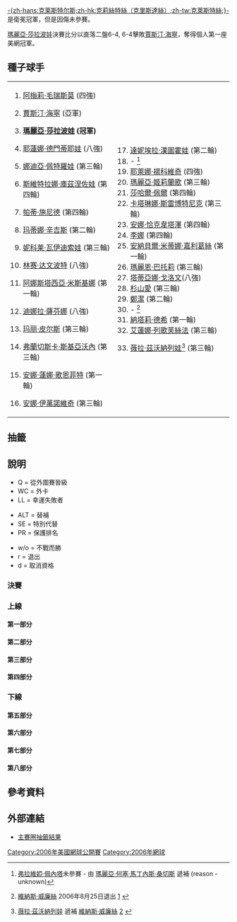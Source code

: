 {{noteTA|G1=tennis}}

{{main|2006年美國網球公開賽}}

[[金·克莱斯特尔斯|-{zh-hans:克莱斯特尔斯;zh-hk:克莉絲特絲（克里斯達絲）;zh-tw:克萊斯特絲;}-]]是衛冕冠軍，但是因傷未參賽。

[[瑪麗亞·莎拉波娃|瑪麗亞·莎拉波娃]]決賽比分以直落二盤6-4, 6-4擊敗[[賈斯汀·海寧|賈斯汀·海寧]]，奪得個人第一座美網冠軍。

==種子球手==
{|
|
#{{flagicon|FRA}} [[阿梅莉·毛瑞斯莫|阿梅莉·毛瑞斯莫]] (四強)
#{{flagicon|BEL}} [[賈斯汀·海寧|賈斯汀·海寧]] (亞軍)
#{{flagicon|RUS}} '''[[瑪麗亞·莎拉波娃|瑪麗亞·莎拉波娃]] (冠軍)'''
#{{flagicon|RUS}} [[耶蓮娜·德門蒂耶娃|耶蓮娜·德門蒂耶娃]] (八強)
#{{flagicon|RUS}} [[娜迪亞·佩特羅娃|娜迪亞·佩特羅娃]] (第三輪)
#{{flagicon|RUS}} [[斯維特拉娜·庫茲涅佐娃|斯維特拉娜·庫茲涅佐娃]] (第四輪)
#{{flagicon|SUI}} [[帕蒂·施尼德|帕蒂·施尼德]] (第四輪)
#{{flagicon|SUI}} [[玛蒂娜·辛吉斯|玛蒂娜·辛吉斯]] (第二輪)
#{{flagicon|CZE}} [[妮科莱·瓦伊迪索娃|妮科莱·瓦伊迪索娃]] (第三輪)
#{{flagicon|USA}} [[林赛·达文波特|林赛·达文波特]] (八強)
#{{flagicon|RUS}} [[阿娜斯塔西亞·米斯基娜|阿娜斯塔西亞·米斯基娜]] (第一輪)
#{{flagicon|RUS}} [[迪娜拉·薩芬娜|迪娜拉·薩芬娜]] (八強)
#{{flagicon|FRA}} [[玛丽·皮尔斯|玛丽·皮尔斯]] (第三輪)
#{{flagicon|ITA}} [[弗蘭切斯卡·斯基亞沃內|弗蘭切斯卡·斯基亞沃內]] (第三輪)
#{{flagicon|GER}} [[安娜·蓮娜·歌恩菲特|安娜·蓮娜·歌恩菲特]] (第一輪)
#{{flagicon|SER}} [[安娜·伊萬諾維奇|安娜·伊萬諾維奇]] (第三輪)
|
<ol start=17>
  <li> {{flagicon|SVK}} [[達妮埃拉·漢圖霍娃|達妮埃拉·漢圖霍娃]] (第二輪)
  <li>- <ref>{{flagicon|ITA}} [[弗拉維婭·佩內塔|弗拉維婭·佩內塔]]未參賽 - 由 {{flagicon|ESP}} [[瑪麗亞·何塞·馬丁內斯·桑切斯|瑪麗亞·何塞·馬丁內斯·桑切斯]] 遞補 (reason - unknown)</ref>
  <li> {{flagicon|SER}} [[耶萊娜·揚科維奇|耶萊娜·揚科維奇]] (四強)
  <li> {{flagicon|RUS}} [[瑪麗亞·基里連科|瑪麗亞·姬莉蘭歌]] (第三輪)
  <li> {{flagicon|ISR}} [[莎哈爾·佩爾|莎哈爾·佩爾]] (第四輪)
  <li> {{flagicon|SVN}} [[卡塔琳娜·斯雷博特尼克|卡塔琳娜·斯雷博特尼克]] (第三輪)
  <li> {{flagicon|RUS}} [[安娜·恰克韋塔澤|安娜·恰克韋塔澤]] (第四輪)
  <li> {{flagicon|CHN}} [[李娜_(網球運動員)|李娜]] (第四輪)
  <li> {{flagicon|ESP}} [[安納貝爾·米蒂娜·嘉利葛絲|安納貝爾·米蒂娜·嘉利葛絲]] (第一輪)
  <li> {{flagicon|FRA}} [[瑪麗恩·巴托莉|瑪麗恩·巴托莉]] (第三輪)
  <li> {{flagicon|FRA}} [[塔蒂亞娜·戈洛文|塔蒂亞娜·戈洛文]](八強)
  <li> {{flagicon|JPN}} [[杉山愛|杉山愛]] (第三輪)
  <li> {{flagicon|CHN}} [[鄭潔|鄭潔]] (第二輪)
  <li> - <ref>{{flagicon|USA}} [[維納斯·威廉絲|維納斯·威廉絲]] 2006年8月25日退出 [http://www.usopen.org/en_US/news/articles/2006-08-25/200608251156542595234.html] {{Wayback|url=http://www.usopen.org/en_US/news/articles/2006-08-25/200608251156542595234.html |date=20191216212037 }}</ref>
  <li> {{flagicon|FRA}} [[納塔莉·德希|納塔莉·德希]] (第一輪)
  <li> {{flagicon|RUS}} [[艾蓮娜·列歌芙絲法|艾蓮娜·列歌芙絲法]] (第三輪)
  <li>{{flagicon|RUS}} [[薇拉·茲沃納列娃|薇拉·茲沃納列娃]]<ref>{{flagicon|RUS}} [[薇拉·茲沃納列娃|薇拉·茲沃納列娃]] 遞補 {{flagicon|USA}} [[維納斯·威廉絲|維納斯·威廉絲]] [http://www.usopen.org/en_US/news/articles/2006-08-25/200608251156542595234.html] {{Wayback|url=http://www.usopen.org/en_US/news/articles/2006-08-25/200608251156542595234.html |date=20191216212037 }}</ref> (第三輪)
</ol>
|}

== 抽籤 ==

== 說明 ==
{{col-begin}}
{{col-3}}
* Q = 從外圍賽晉級
* WC = 外卡
* LL = 幸運失敗者
{{col-3}}
* ALT = 替補
* SE = 特別代替
* PR = 保護排名
{{col-3}}
* w/o = 不戰而勝
* r = 退出
* d = 取消資格
{{col-end}}
===決賽===
{{8TeamBracket-Tennis3
| RD1=八強
| RD2=四強
| RD3=決賽
| team-width=170
| RD1-seed1=1
| RD1-team1='''{{flagicon|FRA}} [[阿梅莉·毛瑞斯莫|毛瑞斯莫]]'''
| RD1-score1-1='''6'''
| RD1-score1-2='''6'''
| RD1-score1-3=
| RD1-score1-4=
| RD1-score1-5=
| RD1-seed2=12
| RD1-team2={{flagicon|RUS}} [[迪娜拉·薩芬娜|薩芬娜]]
| RD1-score2-1=2
| RD1-score2-2=3
| RD1-score2-3=
| RD1-score2-4=
| RD1-score2-5=
| RD1-seed3=3
| RD1-team3={{flagicon|RUS}} '''[[瑪麗亞·莎拉波娃|莎拉波娃]]'''
| RD1-score3-1='''7<sup>7</sup>'''
| RD1-score3-2='''7<sup>7</sup>'''
| RD1-score3-3=
| RD1-score3-4=
| RD1-score3-5=
| RD1-seed4=27
| RD1-team4={{flagicon|FRA}} [[塔蒂亞娜·戈洛文|戈洛文]]
| RD1-score4-1=6<sup>4</sup>
| RD1-score4-2=6<sup>0</sup>
| RD1-score4-3=
| RD1-score4-4=
| RD1-score4-5=
| RD1-seed5=19
| RD1-team5={{flagicon|SER}} '''[[耶萊娜·揚科維奇|揚科維奇]]'''
| RD1-score5-1='''6'''
| RD1-score5-2='''6'''
| RD1-score5-3=
| RD1-score5-4=
| RD1-score5-5=
| RD1-seed6=4
| RD1-team6={{flagicon|RUS}} [[耶蓮娜·德門蒂耶娃|德門蒂耶娃]]
| RD1-score6-1=2
| RD1-score6-2=1
| RD1-score6-3=
| RD1-score6-4=
| RD1-score6-5=
| RD1-seed7=10
| RD1-team7={{flagicon|USA}} [[林赛·达文波特|-{zh-hans:达文波特;zh-hk:戴雲寶;zh-tw:黛文波特;}-]]
| RD1-score7-1=4
| RD1-score7-2=4
| RD1-score7-3=
| RD1-score7-4=
| RD1-score7-5=
| RD1-team8={{flagicon|BEL}} '''[[賈斯汀·海寧|海寧]]'''
| RD1-seed8=2
| RD1-score8-1='''6'''
| RD1-score8-2='''6'''
| RD1-score8-3=
| RD1-score8-4=
| RD1-score8-5=
| RD2-seed1=1
| RD2-team1={{flagicon|FRA}} [[阿梅莉·毛瑞斯莫|毛瑞斯莫]]
| RD2-score1-1=0
| RD2-score1-2='''6'''
| RD2-score1-3=0
| RD2-score1-4=
| RD2-score1-5=
| RD2-seed2=3
| RD2-team2='''{{flagicon|RUS}} [[瑪麗亞·莎拉波娃|莎拉波娃]]'''
| RD2-score2-1='''6'''
| RD2-score2-2=4
| RD2-score2-3='''6'''
| RD2-score2-4='''6'''
| RD2-score2-5=
| RD2-seed3=19
| RD2-team3={{flagicon|SER}} [[耶萊娜·揚科維奇|揚科維奇]]
| RD2-score3-1='''6'''
| RD2-score3-2=4
| RD2-score3-3=0
| RD2-score3-4=
| RD2-score3-5=
| RD2-seed4=2
| RD2-team4='''{{flagicon|BEL}} [[賈斯汀·海寧|海寧]]'''
| RD2-score4-1=4
| RD2-score4-2='''6'''
| RD2-score4-3='''6'''
| RD2-score4-4=
| RD2-score4-5=
| RD3-seed1=3
| RD3-team1={{flagicon|RUS}} '''[[瑪麗亞·莎拉波娃|莎拉波娃]]'''
| RD3-score1-1='''6'''
| RD3-score1-2='''6'''
| RD3-score1-3=
| RD3-score1-4=
| RD3-score1-5=
| RD3-seed2=2
| RD3-team2={{flagicon|BEL}} [[賈斯汀·海寧|海寧]]
| RD3-score2-1=4
| RD3-score2-2=4
| RD3-score2-3=
| RD3-score2-4=
| RD3-score2-5=
}}

===上線===
====第一部分====
{{16TeamBracket-Compact-Tennis3
| RD1=第一輪
| RD2=第二輪
| RD3=第三輪
| RD4=第四輪
| RD1-team01={{flagicon|FRA}} '''[[阿梅莉·毛瑞斯莫|毛瑞斯莫]]'''
| RD1-seed01=1
| RD1-score01-1='''6'''
| RD1-score01-2='''7'''
| RD1-score01-3=
| RD1-score01-4=
| RD1-score01-5=
| RD1-team02={{flagicon|GER}} [[Kristina_Barrois|Barrois]]
| RD1-seed02=Q
| RD1-score02-1=1
| RD1-score02-2=5
| RD1-score02-3=
| RD1-score02-4=
| RD1-score02-5=
| RD1-team03={{flagicon|USA}} '''[[Meghann_Shaughnessy|Shaughnessy]]'''
| RD1-seed03=
| RD1-score03-1='''6'''
| RD1-score03-2='''6'''
| RD1-score03-3=
| RD1-score03-4=
| RD1-score03-5=
| RD1-team04={{flagicon|ITA}} [[Roberta_Vinci|Vinci]]
| RD1-seed04=
| RD1-score04-1=3
| RD1-score04-2=4
| RD1-score04-3=
| RD1-score04-4=
| RD1-score04-5=
| RD1-team05={{flagicon|ITA}} '''[[瑪拉·聖安傑洛|聖安傑洛]]'''
| RD1-seed05=
| RD1-score05-1='''7<sup>7</sup>'''
| RD1-score05-2='''6'''
| RD1-score05-3=
| RD1-score05-4=
| RD1-score05-5=
| RD1-team06={{flagicon|USA}} [[Lisa_Raymond|Raymond]]
| RD1-seed06=
| RD1-score06-1=6<sup>4</sup>
| RD1-score06-2=2
| RD1-score06-3=
| RD1-score06-4=
| RD1-score06-5=
| RD1-team07={{flagicon|AUT}} '''[[西比爾·巴默爾|巴默爾]]'''
| RD1-seed07=
| RD1-score07-1=5
| RD1-score07-2='''6'''
| RD1-score07-3='''6'''
| RD1-score07-4=
| RD1-score07-5=
| RD1-team08={{flagicon|FRA}} [[納塔莉·德希|德希]]
| RD1-seed08=31
| RD1-score08-1='''7'''
| RD1-score08-2=3
| RD1-score08-3=1
| RD1-score08-4=
| RD1-score08-5=
| RD1-team09='''{{flagicon|SVK}} [[達妮埃拉·漢圖霍娃|漢圖霍娃]]'''
| RD1-seed09=17
| RD1-score09-1='''7'''
| RD1-score09-2='''6'''
| RD1-score09-3=
| RD1-score09-4=
| RD1-score09-5=
| RD1-team10={{flagicon|USA}} [[比丹妮·瑪迪克|瑪迪克]]
| RD1-seed10=WC
| RD1-score10-1=5
| RD1-score10-2=3
| RD1-score10-3=
| RD1-score10-4=
| RD1-score10-5=
| RD1-team11={{flagicon|ESP}} [[Lourdes_Domínguez_Lino|Domínguez Lino]]
| RD1-seed11=
| RD1-score11-1=1
| RD1-score11-2=2
| RD1-score11-3=
| RD1-score11-4=
| RD1-score11-5=
| RD1-team12={{flagicon|USA}} '''[[莎蓮娜·威廉絲|S 威廉絲]]'''
| RD1-seed12=WC
| RD1-score12-1='''6'''
| RD1-score12-2='''6'''
| RD1-score12-3=
| RD1-score12-4=
| RD1-score12-5=
| RD1-team13={{flagicon|HUN}} [[Melinda_Czink|Czink]]
| RD1-seed13=
| RD1-score13-1=1
| RD1-score13-2=2
| RD1-score13-3=
| RD1-score13-4=
| RD1-score13-5=
| RD1-team14={{flagicon|JPN}} '''[[中村藍子|中村]]'''
| RD1-seed14=
| RD1-score14-1='''6'''
| RD1-score14-2='''6'''
| RD1-score14-3=
| RD1-score14-4=
| RD1-score14-5=
| RD1-team15={{flagicon|RUS}} [[菲娜·杜舒芬娜|杜舒芬娜]]
| RD1-seed15=
| RD1-score15-1=3
| RD1-score15-2='''7'''
| RD1-score15-3=0
| RD1-score15-4=4
| RD1-score15-5=
| RD1-team16={{flagicon|SER}} '''[[安娜·伊萬諾維奇|伊萬諾維奇]]'''
| RD1-seed16=16
| RD1-score16-1='''6'''
| RD1-score16-2=5
| RD1-score16-3='''6'''
| RD1-score16-4=
| RD1-score16-5=
| RD2-team01={{flagicon|FRA}} '''[[阿梅莉·毛瑞斯莫|毛瑞斯莫]]'''
| RD2-seed01=1
| RD2-score01-1='''6'''
| RD2-score01-2='''6'''
| RD2-score01-3=
| RD2-score01-4=
| RD2-score01-5=
| RD2-team02={{flagicon|USA}} [[Meghann_Shaughnessy|Shaughnessy]]
| RD2-seed02=
| RD2-score02-1=4
| RD2-score02-2=3
| RD2-score02-3=
| RD2-score02-4=
| RD2-score02-5=
| RD2-team03={{flagicon|ITA}} '''[[瑪拉·聖安傑洛|聖安傑洛]]'''
| RD2-seed03=
| RD2-score03-1='''6'''
| RD2-score03-2='''6'''
| RD2-score03-3=
| RD2-score03-4=
| RD2-score03-5=
| RD2-team04={{flagicon|AUT}} [[西比爾·巴默爾|巴默爾]]
| RD2-seed04=
| RD2-score04-1=3
| RD2-score04-2=1
| RD2-score04-3=
| RD2-score04-4=
| RD2-score04-5=
| RD2-team05={{flagicon|SVK}} [[達妮埃拉·漢圖霍娃|漢圖霍娃]]
| RD2-seed05=17
| RD2-score05-1=5
| RD2-score05-2=3
| RD2-score05-3=
| RD2-score05-4=
| RD2-score05-5=
| RD2-team06='''{{flagicon|USA}} [[莎蓮娜·威廉絲|S 威廉絲]]'''
| RD2-seed06=WC
| RD2-score06-1='''7'''
| RD2-score06-2='''6'''
| RD2-score06-3=
| RD2-score06-4=
| RD2-score06-5=
| RD2-team07={{flagicon|JPN}} [[中村藍子|中村]]
| RD2-seed07=
| RD2-score07-1=5
| RD2-score07-2=3
| RD2-score07-3=
| RD2-score07-4=
| RD2-score07-5=
| RD2-team08='''{{flagicon|SER}} [[安娜·伊萬諾維奇|伊萬諾維奇]]'''
| RD2-seed08=16
| RD2-score08-1='''7'''
| RD2-score08-2='''6'''
| RD2-score08-3=
| RD2-score08-4=
| RD2-score08-5=
| RD3-team01={{flagicon|FRA}} '''[[阿梅莉·毛瑞斯莫|毛瑞斯莫]]'''
| RD3-seed01=1
| RD3-score01-1='''6'''
| RD3-score01-2=3
| RD3-score01-3='''6'''
| RD3-score01-4=
| RD3-score01-5=
| RD3-team02={{flagicon|ITA}} [[瑪拉·聖安傑洛|聖安傑洛]]
| RD3-seed02=
| RD3-score02-1=3
| RD3-score02-2='''6'''
| RD3-score02-3=2
| RD3-score02-4=
| RD3-score02-5=
| RD3-team03='''{{flagicon|USA}} [[莎蓮娜·威廉絲|S 威廉絲]]'''
| RD3-seed03=WC
| RD3-score03-1='''6'''
| RD3-score03-2='''6'''
| RD3-score03-3=
| RD3-score03-4=
| RD3-score03-5=
| RD3-team04={{flagicon|SER}} [[安娜·伊萬諾維奇|伊萬諾維奇]]
| RD3-seed04=16
| RD3-score04-1=2
| RD3-score04-2=4
| RD3-score04-3=
| RD3-score04-4=
| RD3-score04-5=
| RD4-team01={{flagicon|FRA}} '''[[阿梅莉·毛瑞斯莫|毛瑞斯莫]]'''
| RD4-seed01=1
| RD4-score01-1='''6'''
| RD4-score01-2=0
| RD4-score01-3='''6'''
| RD4-score01-4=
| RD4-score01-5=
| RD4-team02={{flagicon|USA}} [[莎蓮娜·威廉絲|S 威廉絲]]
| RD4-seed02=WC
| RD4-score02-1=4
| RD4-score02-2='''6'''
| RD4-score02-3=2
| RD4-score02-4=
| RD4-score02-5=
}}

====第二部分====
{{16TeamBracket-Compact-Tennis3
| RD1=第一輪
| RD2=第二輪
| RD3=第三輪
| RD4=第四輪
| RD1-team01={{flagicon|RUS}} '''[[迪娜拉·薩芬娜|薩芬娜]]'''
| RD1-seed01=12
| RD1-score01-1='''6'''
| RD1-score01-2='''6'''
| RD1-score01-3=
| RD1-score01-4=
| RD1-score01-5=
| RD1-team02={{flagicon|UKR}} [[Yulia_Beygelzimer|Beygelzimer]]
| RD1-seed02=Q
| RD1-score02-1=1
| RD1-score02-2=3
| RD1-score02-3=
| RD1-score02-4=
| RD1-score02-5=
| RD1-team03={{flagicon|UKR}} '''[[Yuliana_Fedak|Fedak]]'''
| RD1-seed03=
| RD1-score03-1='''7'''
| RD1-score03-2='''6'''
| RD1-score03-3=
| RD1-score03-4=
| RD1-score03-5=
| RD1-team04={{flagicon|BLR}} [[Tatiana_Poutchek|Poutchek]]
| RD1-seed04=Q
| RD1-score04-1=5
| RD1-score04-2=3
| RD1-score04-3=
| RD1-score04-4=
| RD1-score04-5=
| RD1-team05={{flagicon|USA}} [[Alexa_Glatch|Glatch]]
| RD1-seed05=WC
| RD1-score05-1=2
| RD1-score05-2=1
| RD1-score05-3=
| RD1-score05-4=
| RD1-score05-5=
| RD1-team06={{flagicon|SVK}} '''[[Jarmila_Gajdosova|Gajdosova]]'''
| RD1-seed06=
| RD1-score06-1='''6'''
| RD1-score06-2='''6'''
| RD1-score06-3=
| RD1-score06-4=
| RD1-score06-5=
| RD1-team07={{flagicon|UKR}} '''[[Viktoriya_Kutuzova|Kutuzova]]'''
| RD1-seed07=
| RD1-score07-1='''6'''
| RD1-score07-2='''6'''
| RD1-score07-3=
| RD1-score07-4=
| RD1-score07-5=
| RD1-team08={{flagicon|ESP}} [[瑪麗亞·何塞·馬丁內斯·桑切斯|馬丁內斯·桑切斯]]
| RD1-seed08=LL
| RD1-score08-1=3
| RD1-score08-2=3
| RD1-score08-3=
| RD1-score08-4=
| RD1-score08-5=
| RD1-team09={{flagicon|ESP}} [[安納貝爾·米蒂娜·嘉利葛絲|米蒂娜·嘉利葛絲]]
| RD1-seed09=25
| RD1-score09-1=2
| RD1-score09-2=1
| RD1-score09-3=
| RD1-score09-4=
| RD1-score09-5=
| RD1-team10={{flagicon|FRA}} '''[[Youlia_Fedossova|Fedossova]]'''
| RD1-seed10=Q
| RD1-score10-1='''6'''
| RD1-score10-2='''6'''
| RD1-score10-3=
| RD1-score10-4=
| RD1-score10-5=
| RD1-team11='''{{flagicon|EST}} [[卡婭·卡內皮|卡內皮]]'''
| RD1-seed11=
| RD1-score11-1=3
| RD1-score11-2='''7'''
| RD1-score11-3='''6'''
| RD1-score11-4=
| RD1-score11-5=
| RD1-team12={{flagicon|FRA}} [[Stéphanie_Foretz|Foretz]]
| RD1-seed12=
| RD1-score12-1='''6'''
| RD1-score12-2=5
| RD1-score12-3=1
| RD1-score12-4=
| RD1-score12-5=
| RD1-team13={{flagicon|EST}} [[瑪蕾特·阿尼|阿尼]]
| RD1-seed13=
| RD1-score13-1=5
| RD1-score13-2=4
| RD1-score13-3=
| RD1-score13-4=
| RD1-score13-5=
| RD1-team14={{flagicon|FRA}} '''[[維吉妮·拉扎諾|拉扎諾]]'''
| RD1-seed14=
| RD1-score14-1='''7'''
| RD1-score14-2='''6'''
| RD1-score14-3=
| RD1-score14-4=
| RD1-score14-5=
| RD1-team15={{flagicon|CHN}} [[彭帥|彭]]
| RD1-seed15=
| RD1-score15-1='''6'''
| RD1-score15-2=1
| RD1-score15-3=3
| RD1-score15-4=
| RD1-score15-5=
| RD1-team16={{flagicon|SUI}} '''[[玛蒂娜·辛吉斯|辛吉斯]]'''
| RD1-seed16=8
| RD1-score16-1=4
| RD1-score16-2='''6'''
| RD1-score16-3='''6'''
| RD1-score16-4=
| RD1-score16-5=
| RD2-team01='''{{flagicon|RUS}} [[迪娜拉·薩芬娜|薩芬娜]]'''
| RD2-seed01=12
| RD2-score01-1='''6'''
| RD2-score01-2='''6'''
| RD2-score01-3=
| RD2-score01-4=
| RD2-score01-5=
| RD2-team02={{flagicon|UKR}} [[Yuliana_Fedak|Fedak]]
| RD2-seed02=
| RD2-score02-1=3
| RD2-score02-2=4
| RD2-score02-3=
| RD2-score02-4=
| RD2-score02-5=
| RD2-team03='''{{flagicon|SVK}} [[Jarmila_Gajdosova|Gajdosova]]'''
| RD2-seed03=
| RD2-score03-1='''6'''
| RD2-score03-2='''7<sup>7</sup>
| RD2-score03-3=
| RD2-score03-4=
| RD2-score03-5=
| RD2-team04={{flagicon|UKR}} [[Viktoriya_Kutuzova|Kutuzova]]
| RD2-seed04=
| RD2-score04-1=3
| RD2-score04-2=6<sup>5</sup>
| RD2-score04-3=
| RD2-score04-4=
| RD2-score04-5=
| RD2-team05={{flagicon|FRA}} [[Youlia_Fedossova|Fedossova]]
| RD2-seed05=Q
| RD2-score05-1=4
| RD2-score05-2='''6'''
| RD2-score05-3=5
| RD2-score05-4=
| RD2-score05-5=
| RD2-team06='''{{flagicon|EST}} [[卡婭·卡內皮|卡內皮]]'''
| RD2-seed06=
| RD2-score06-1='''6'''
| RD2-score06-2=4
| RD2-score06-3='''7'''
| RD2-score06-4=
| RD2-score06-5=
| RD2-team07='''{{flagicon|FRA}} [[維吉妮·拉扎諾|拉扎諾]]'''
| RD2-seed07=
| RD2-score07-1='''6'''
| RD2-score07-2='''6'''
| RD2-score07-3=
| RD2-score07-4=
| RD2-score07-5=
| RD2-team08={{flagicon|SUI}} [[玛蒂娜·辛吉斯|辛吉斯]]
| RD2-seed08=8
| RD2-score08-1=2
| RD2-score08-2=4
| RD2-score08-3=
| RD2-score08-4=
| RD2-score08-5=
| RD3-team01='''{{flagicon|RUS}} [[迪娜拉·薩芬娜|薩芬娜]]'''
| RD3-seed01=12
| RD3-score01-1='''6'''
| RD3-score01-2='''6'''
| RD3-score01-3=
| RD3-score01-4=
| RD3-score01-5=
| RD3-team02={{flagicon|SVK}} [[Jarmila_Gajdosova|Gajdosova]]
| RD3-seed02=
| RD3-score02-1=3
| RD3-score02-2=0
| RD3-score02-3=
| RD3-score02-4=
| RD3-score02-5=
| RD3-team03={{flagicon|EST}} [[卡婭·卡內皮|卡內皮]]
| RD3-seed03=
| RD3-score03-1=5
| RD3-score03-2=2
| RD3-score03-3=
| RD3-score03-4=
| RD3-score03-5=
| RD3-team04='''{{flagicon|FRA}} [[維吉妮·拉扎諾|拉扎諾]]'''
| RD3-seed04=
| RD3-score04-1='''7'''
| RD3-score04-2='''6'''
| RD3-score04-3=
| RD3-score04-4=
| RD3-score04-5=
| RD4-team01='''{{flagicon|RUS}} [[迪娜拉·薩芬娜|薩芬娜]]'''
| RD4-seed01=12
| RD4-score01-1='''6'''
| RD4-score01-2='''7'''
| RD4-score01-3=
| RD4-score01-4=
| RD4-score01-5=
| RD4-team02={{flagicon|FRA}} [[維吉妮·拉扎諾|拉扎諾]]
| RD4-seed02=
| RD4-score02-1=0
| RD4-score02-2=5
| RD4-score02-3=
| RD4-score02-4=
| RD4-score02-5=
}}

====第三部分====
{{16TeamBracket-Compact-Tennis3
| RD1=第一輪
| RD2=第二輪
| RD3=第三輪
| RD4=第四輪
| RD1-team01='''{{flagicon|RUS}} [[瑪麗亞·莎拉波娃|莎拉波娃]]'''
| RD1-seed01=3
| RD1-score01-1='''6'''
| RD1-score01-2='''6'''
| RD1-score01-3=
| RD1-score01-4=
| RD1-score01-5=
| RD1-team02={{flagicon|NED}} [[米雪拉·克拉查克|克拉查克]]
| RD1-seed02=
| RD1-score02-1=3
| RD1-score02-2=0
| RD1-score02-3=
| RD1-score02-4=
| RD1-score02-5=
| RD1-team03='''{{flagicon|FRA}} [[艾米莉·露華|露華]]'''
| RD1-seed03=
| RD1-score03-1=5
| RD1-score03-2='''6'''
| RD1-score03-3='''7<sup>7</sup>'''
| RD1-score03-4=
| RD1-score03-5=
| RD1-team04={{flagicon|FRA}} [[Camille_Pin|Pin]]
| RD1-seed04=
| RD1-score04-1='''7'''
| RD1-score04-2=4
| RD1-score04-3=6<sup>4</sup>
| RD1-score04-4=
| RD1-score04-5=
| RD1-team05='''{{flagicon|AUS}} [[Nicole_Pratt|Pratt]]'''
| RD1-seed05=LL
| RD1-score05-1=1
| RD1-score05-2='''7'''
| RD1-score05-3='''6'''
| RD1-score05-4=
| RD1-score05-5=
| RD1-team06={{flagicon|VEN}} [[Milagros_Sequera|Sequera]]
| RD1-seed06=Q
| RD1-score06-1='''6'''
| RD1-score06-2=5
| RD1-score06-3=2
| RD1-score06-4=
| RD1-score06-5=
| RD1-team07={{flagicon|CHN}} [[孫甜甜|孫]]
| RD1-seed07=
| RD1-score07-1='''6'''
| RD1-score07-2=0
| RD1-score07-3=4
| RD1-score07-4=
| RD1-score07-5=
| RD1-team08={{flagicon|RUS}} '''[[艾蓮娜·列歌芙絲法|列歌芙絲法]]'''
| RD1-seed08=32
| RD1-score08-1=4
| RD1-score08-2='''6'''
| RD1-score08-3='''6'''
| RD1-score08-4=
| RD1-score08-5=
| RD1-team09={{flagicon|CHN}} '''[[李娜_(網球運動員)|李]]'''
| RD1-seed09=24
| RD1-score09-1=4
| RD1-score09-2='''6'''
| RD1-score09-3='''6'''
| RD1-score09-4=
| RD1-score09-5=
| RD1-team10={{flagicon|ESP}} [[瑪麗亞·桑切斯·洛倫佐|桑切斯·洛倫佐]]
| RD1-seed10=
| RD1-score10-1=6
| RD1-score10-2=3
| RD1-score10-3=0
| RD1-score10-4=
| RD1-score10-5=
| RD1-team11={{flagicon|USA}} [[謝尼·佩里|佩里]]
| RD1-seed11=
| RD1-score11-1=0
| RD1-score11-2=2
| RD1-score11-3=
| RD1-score11-4=
| RD1-score11-5=
| RD1-team12={{flagicon|GRE}} '''[[埃萊妮·達尼利都|達尼利都]]'''
| RD1-seed12=
| RD1-score12-1='''6'''
| RD1-score12-2='''6'''
| RD1-score12-3=
| RD1-score12-4=
| RD1-score12-5=
| RD1-team13={{flagicon|CZE}} '''[[Eva_Birnerová|Birnerová]]'''
| RD1-seed13=Q
| RD1-score13-1='''7<sup>7</sup>'''
| RD1-score13-2=5
| RD1-score13-3='''6'''
| RD1-score13-4=
| RD1-score13-5=
| RD1-team14={{flagicon|RUS}} [[Galina_Voskoboeva|Voskoboeva]]
| RD1-seed14=
| RD1-score14-1=6<sup>4</sup>
| RD1-score14-2='''7'''
| RD1-score14-3=3
| RD1-score14-4=
| RD1-score14-5=
| RD1-team15={{flagicon|RUS}} [[艾蓮娜·費絲蓮娜|費絲蓮娜]]
| RD1-seed15=
| RD1-score15-1=5
| RD1-score15-2=1
| RD1-score15-3=
| RD1-score15-4=
| RD1-score15-5=
| RD1-team16='''{{flagicon|FRA}} [[玛丽·皮尔斯|皮尔斯]]'''
| RD1-seed16=13
| RD1-score16-1='''7'''
| RD1-score16-2='''6'''
| RD1-score16-3=
| RD1-score16-4=
| RD1-score16-5=
| RD2-team01='''{{flagicon|RUS}} [[瑪麗亞·莎拉波娃|莎拉波娃]]'''
| RD2-seed01=3
| RD2-score01-1='''6'''
| RD2-score01-2='''6'''
| RD2-score01-3=
| RD2-score01-4=
| RD2-score01-5=
| RD2-team02={{flagicon|FRA}} [[艾米莉·露華|露華]]
| RD2-seed02=
| RD2-score02-1=0
| RD2-score02-2=1
| RD2-score02-3=
| RD2-score02-4=
| RD2-score02-5=
| RD2-team03={{flagicon|AUS}} [[Nicole_Pratt|Pratt]]
| RD2-seed03=LL
| RD2-score03-1=3
| RD2-score03-2=2
| RD2-score03-3=
| RD2-score03-4=
| RD2-score03-5=
| RD2-team04='''{{flagicon|RUS}} [[艾蓮娜·列歌芙絲法|列歌芙絲法]]'''
| RD2-seed04=32
| RD2-score04-1='''6'''
| RD2-score04-2='''6'''
| RD2-score04-3=
| RD2-score04-4=
| RD2-score04-5=
| RD2-team05='''{{flagicon|CHN}} [[李娜_(網球運動員)|李]]'''
| RD2-seed05=24
| RD2-score05-1='''6'''
| RD2-score05-2=1
| RD2-score05-3='''6'''
| RD2-score05-4=
| RD2-score05-5=
| RD2-team06={{flagicon|GRE}} [[埃萊妮·達尼利都|達尼利都]]
| RD2-seed06=
| RD2-score06-1=0
| RD2-score06-2='''6'''
| RD2-score06-3=4
| RD2-score06-4=
| RD2-score06-5=
| RD2-team07={{flagicon|CZE}} [[Eva_Birnerová|Birnerová]]
| RD2-seed07=Q
| RD2-score07-1=3
| RD2-score07-2=4
| RD2-score07-3=
| RD2-score07-4=
| RD2-score07-5=
| RD2-team08='''{{flagicon|FRA}} [[玛丽·皮尔斯|皮尔斯]]'''
| RD2-seed08=13
| RD2-score08-1='''6'''
| RD2-score08-2='''6'''
| RD2-score08-3=
| RD2-score08-4=
| RD2-score08-5=
| RD3-team01={{flagicon|RUS}} '''[[瑪麗亞·莎拉波娃|莎拉波娃]]'''
| RD3-seed01=3
| RD3-score01-1='''6'''
| RD3-score01-2='''6'''
| RD3-score01-3=
| RD3-score01-4=
| RD3-score01-5=
| RD3-team02={{flagicon|RUS}} [[艾蓮娜·列歌芙絲法|列歌芙絲法]]
| RD3-seed02=32
| RD3-score02-1=3
| RD3-score02-2=2
| RD3-score02-3=
| RD3-score02-4=
| RD3-score02-5=
| RD3-team03={{flagicon|CHN}} '''[[李娜_(網球運動員)|李]]'''
| RD3-seed03=24
| RD3-score03-1=4
| RD3-score03-2='''6'''
| RD3-score03-3='''6'''
| RD3-score03-4=
| RD3-score03-5=
| RD3-team04={{flagicon|FRA}} [[玛丽·皮尔斯|皮尔斯]]
| RD3-seed04=13
| RD3-score04-1='''6'''
| RD3-score04-2=0
| RD3-score04-3=0
| RD3-score04-4=
| RD3-score04-5=
| RD4-team01={{flagicon|RUS}} '''[[瑪麗亞·莎拉波娃|莎拉波娃]]'''
| RD4-seed01=3
| RD4-score01-1='''6'''
| RD4-score01-2='''6'''
| RD4-score01-3=
| RD4-score01-4=
| RD4-score01-5=
| RD4-team02={{flagicon|CHN}} [[李娜_(網球運動員)|李]]
| RD4-seed02=24
| RD4-score02-1=4
| RD4-score02-2=2
| RD4-score02-3=
| RD4-score02-4=
| RD4-score02-5=
}}

====第四部分====
{{16TeamBracket-Compact-Tennis3
| RD1=第一輪
| RD2=第二輪
| RD3=第三輪
| RD4=第四輪
| RD1-team01={{flagicon|RUS}} [[阿娜斯塔西亞·米斯基娜|米斯基娜]]
| RD1-seed01=11
| RD1-score01-1=4
| RD1-score01-2=2
| RD1-score01-3=
| RD1-score01-4=
| RD1-score01-5=
| RD1-team02={{flagicon|BLR}} '''[[維多利亞·阿扎連卡|阿扎連卡]]'''
| RD1-seed02=
| RD1-score02-1='''6'''
| RD1-score02-2='''6'''
| RD1-score02-3=
| RD1-score02-4=
| RD1-score02-5=
| RD1-team03={{flagicon|USA}} '''[[Jamea_Jackson|Jackson]]'''
| RD1-seed03=
| RD1-score03-1='''6'''
| RD1-score03-2='''6'''
| RD1-score03-3=
| RD1-score03-4=
| RD1-score03-5=
| RD1-team04={{flagicon|BUL}} [[Tsvetana_Pironkova|Pironkova]]
| RD1-seed04=
| RD1-score04-1=2
| RD1-score04-2=2
| RD1-score04-3=
| RD1-score04-4=
| RD1-score04-5=
| RD1-team05={{flagicon|USA}} [[Ahsha_Rolle|Rolle]]
| RD1-seed05=WC
| RD1-score05-1=4
| RD1-score05-2=4
| RD1-score05-3=
| RD1-score05-4=
| RD1-score05-5=
| RD1-team06={{flagicon|UKR}} '''[[阿廖娜·邦達連科|邦達連科]]'''
| RD1-seed06=
| RD1-score06-1='''6'''
| RD1-score06-2='''6'''
| RD1-score06-3=
| RD1-score06-4=
| RD1-score06-5=
| RD1-team07={{flagicon|Slovakia}} [[Martina_Suchá|Suchá]]
| RD1-seed07=
| RD1-score07-1=4
| RD1-score07-2=1
| RD1-score07-3=
| RD1-score07-4=
| RD1-score07-5=
| RD1-team08={{flagicon|RUS}} '''[[安娜·恰克韋塔澤|恰克韋塔澤]]'''
| RD1-seed08=23
| RD1-score08-1='''6'''
| RD1-score08-2='''6'''
| RD1-score08-3=
| RD1-score08-4=
| RD1-score08-5=
| RD1-team09='''{{flagicon|FRA}} [[塔蒂亞娜·戈洛文|戈洛文]]'''
| RD1-seed09=27
| RD1-score09-1='''6'''
| RD1-score09-2='''7'''
| RD1-score09-3=
| RD1-score09-4=
| RD1-score09-5=
| RD1-team10={{flagicon|USA}} [[Ashley_Harkleroad|Harkleroad]]
| RD1-seed10=
| RD1-score10-1=3
| RD1-score10-2=5
| RD1-score10-3=
| RD1-score10-4=
| RD1-score10-5=
| RD1-team11={{flagicon|CHN}} [[晏紫|晏]]
| RD1-seed11=
| RD1-score11-1=0
| RD1-score11-2=5
| RD1-score11-3=
| RD1-score11-4=
| RD1-score11-5=
| RD1-team12='''{{flagicon|POL}} [[阿格涅什卡·拉德萬斯卡|拉德萬斯卡]]'''
| RD1-seed12=Q
| RD1-score12-1='''6'''
| RD1-score12-2='''7'''
| RD1-score12-3=
| RD1-score12-4=
| RD1-score12-5=
| RD1-team13={{flagicon|USA}} [[Amy_Frazier|Frazier]]
| RD1-seed13=
| RD1-score13-1=2
| RD1-score13-2=1
| RD1-score13-3=
| RD1-score13-4=
| RD1-score13-5=
| RD1-team14='''{{flagicon|ESP}} [[維吉尼亞·勞諾·帕斯奎爾|勞諾·帕斯奎爾]]'''
| RD1-seed14=
| RD1-score14-1='''6'''
| RD1-score14-2='''6'''
| RD1-score14-3=
| RD1-score14-4=
| RD1-score14-5=
| RD1-team15={{flagicon|ARG}} [[Clarisa_Fernández|Fernández]]
| RD1-seed15=Q
| RD1-score15-1=2
| RD1-score15-2=1
| RD1-score15-3=
| RD1-score15-4=
| RD1-score15-5=
| RD1-team16='''{{flagicon|RUS}} [[娜迪亞·佩特羅娃|佩特羅娃]]'''
| RD1-seed16=5
| RD1-score16-1='''6'''
| RD1-score16-2='''6'''
| RD1-score16-3=
| RD1-score16-4=
| RD1-score16-5=
| RD2-team01='''{{flagicon|BLR}} [[維多利亞·阿扎連卡|阿扎連卡]]'''
| RD2-seed01=
| RD2-score01-1='''6'''
| RD2-score01-2='''6'''
| RD2-score01-3=
| RD2-score01-4=
| RD2-score01-5=
| RD2-team02={{flagicon|USA}} [[Jamea_Jackson|Jackson]]
| RD2-seed02=
| RD2-score02-1=3
| RD2-score02-2=2
| RD2-score02-3=
| RD2-score02-4=
| RD2-score02-5=
| RD2-team03={{flagicon|UKR}} [[阿廖娜·邦達連科|邦達連科]]
| RD2-seed03=
| RD2-score03-1=6<sup>6</sup>
| RD2-score03-2=0
| RD2-score03-3=
| RD2-score03-4=
| RD2-score03-5=
| RD2-team04='''{{flagicon|RUS}} [[安娜·恰克韋塔澤|恰克韋塔澤]]'''
| RD2-seed04=23
| RD2-score04-1='''7<sup>8</sup>'''
| RD2-score04-2='''6'''
| RD2-score04-3=
| RD2-score04-4=
| RD2-score04-5=
| RD2-team05='''{{flagicon|FRA}} [[塔蒂亞娜·戈洛文|戈洛文]]'''
| RD2-seed05=27
| RD2-score05-1='''6'''
| RD2-score05-2='''6'''
| RD2-score05-3=
| RD2-score05-4=
| RD2-score05-5=
| RD2-team06={{flagicon|POL}} [[阿格涅什卡·拉德萬斯卡|拉德萬斯卡]]
| RD2-seed06=Q
| RD2-score06-1=4
| RD2-score06-2=3
| RD2-score06-3=
| RD2-score06-4=
| RD2-score06-5=
| RD2-team07={{flagicon|ESP}} [[維吉尼亞·勞諾·帕斯奎爾|勞諾·帕斯奎爾]]
| RD2-seed07=
| RD2-score07-1=1
| RD2-score07-2=1
| RD2-score07-3=
| RD2-score07-4=
| RD2-score07-5=
| RD2-team08='''{{flagicon|RUS}} [[娜迪亞·佩特羅娃|佩特羅娃]]'''
| RD2-seed08=5
| RD2-score08-1='''6'''
| RD2-score08-2='''6'''
| RD2-score08-3=
| RD2-score08-4=
| RD2-score08-5=
| RD3-team01={{flagicon|BLR}} [[維多利亞·阿扎連卡|阿扎連卡]]
| RD3-seed01=
| RD3-score01-1=4
| RD3-score01-2=3
| RD3-score01-3=
| RD3-score01-4=
| RD3-score01-5=
| RD3-team02='''{{flagicon|RUS}} [[安娜·恰克韋塔澤|恰克韋塔澤]]'''
| RD3-seed02=23
| RD3-score02-1='''6'''
| RD3-score02-2='''6'''
| RD3-score02-3=
| RD3-score02-4=
| RD3-score02-5=
| RD3-team03='''{{flagicon|FRA}} [[塔蒂亞娜·戈洛文|戈洛文]]'''
| RD3-seed03=27
| RD3-score03-1='''7'''
| RD3-score03-2=6<sup>4</sup>
| RD3-score03-3='''6'''
| RD3-team04={{flagicon|RUS}} [[娜迪亞·佩特羅娃|佩特羅娃]]
| RD3-seed04=5
| RD3-score04-1=5
| RD3-score04-2='''7<sup>7</sup>'''
| RD3-score04-3=3
| RD4-team01={{flagicon|RUS}} [[安娜·恰克韋塔澤|恰克韋塔澤]]
| RD4-seed01=23
| RD4-score01-1=3
| RD4-score01-2=2
| RD4-score01-3=
| RD4-score01-4=
| RD4-score01-5=
| RD4-team02='''{{flagicon|FRA}} [[塔蒂亞娜·戈洛文|戈洛文]]'''
| RD4-seed02=27
| RD4-score02-1='''6'''
| RD4-score02-2='''6'''
| RD4-score02-3=
| RD4-score02-4=
| RD4-score02-5=
}}

===下線===
====第五部分====
{{16TeamBracket-Compact-Tennis3
| RD1=第一輪
| RD2=第二輪
| RD3=第三輪
| RD4=第四輪
| RD1-team01={{flagicon|RUS}} '''[[斯維特拉娜·庫茲涅佐娃|庫茲涅佐娃]]'''
| RD1-seed01=6
| RD1-score01-1='''6'''
| RD1-score01-2=2
| RD1-score01-3='''6'''
| RD1-score01-4=
| RD1-score01-5=
| RD1-team02={{flagicon|GER}} [[Sandra_Kloesel|Kloesel]]
| RD1-seed02=Q
| RD1-score02-1=2
| RD1-score02-2='''6'''
| RD1-score02-3=3
| RD1-score02-4=
| RD1-score02-5=
| RD1-team03={{flagicon|USA}} '''[[Lauren_Albanese|Albanese]]'''
| RD1-seed03=WC
| RD1-score03-1=6<sup>5</sup>
| RD1-score03-2='''6'''
| RD1-score03-3='''6'''
| RD1-score03-4=
| RD1-score03-5=
| RD1-team04={{flagicon|UKR}} [[Olga_Savchuk|Savchuk]]
| RD1-seed04=
| RD1-score04-1='''7<sup>7</sup>'''
| RD1-score04-2=4
| RD1-score04-3=2
| RD1-score04-4=
| RD1-score04-5=
| RD1-team05={{flagicon|Czech Republic}} [[Hana_Šromová|Šromová]]
| RD1-seed05=
| RD1-score05-1=5
| RD1-score05-2=5
| RD1-score05-3=
| RD1-score05-4=
| RD1-score05-5=
| RD1-team06={{flagicon|RUS}} '''[[Anastassia_Rodionova|Rodionova]]'''
| RD1-seed06=
| RD1-score06-1='''7'''
| RD1-score06-2='''7'''
| RD1-score06-3=
| RD1-score06-4=
| RD1-score06-5=
| RD1-team07={{flagicon|Czech Republic}} [[Květa_Peschke|Peschke]]
| RD1-seed07=
| RD1-score07-1=4
| RD1-score07-2='''7'''
| RD1-score07-3=5
| RD1-score07-4=
| RD1-score07-5=
| RD1-team08={{flagicon|CHN}} '''[[鄭潔|鄭]]'''
| RD1-seed08=29
| RD1-score08-1='''6'''
| RD1-score08-2=5
| RD1-score08-3='''7'''
| RD1-score08-4=
| RD1-score08-5=
| RD1-team09={{flagicon|SER}} '''[[耶萊娜·揚科維奇|揚科維奇]]'''
| RD1-seed09=19
| RD1-score09-1=6<sup>2</sup>
| RD1-score09-2='''6'''
| RD1-score09-3='''6'''
| RD1-score09-4=
| RD1-score09-5=
| RD1-team10={{flagicon|ARG}} [[姬絲拉·杜高|杜高]]
| RD1-seed10=
| RD1-score10-1='''7<sup>7</sup>'''
| RD1-score10-2=1
| RD1-score10-3=4
| RD1-score10-4=
| RD1-score10-5=
| RD1-team11={{flagicon|TPE}} [[詹詠然|詹]]
| RD1-seed11=Q
| RD1-score11-1=4
| RD1-score11-2=2
| RD1-score11-3=
| RD1-score11-4=
| RD1-score11-5=
| RD1-team12={{flagicon|BEL}} '''[[Kirsten_Flipkens|Flipkens]]'''
| RD1-seed12=Q
| RD1-score12-1='''6'''
| RD1-score12-2='''6'''
| RD1-score12-3=
| RD1-score12-4=
| RD1-score12-5=
| RD1-team13={{flagicon|RUS}} '''[[Alina_Jidkova|Jidkova]]'''
| RD1-seed13=
| RD1-score13-1=3
| RD1-score13-2='''6'''
| RD1-score13-3='''6'''
| RD1-score13-4=
| RD1-score13-5=
| RD1-team14={{flagicon|USA}} [[Jessica_Kirkland|Kirkland]]
| RD1-seed14=WC
| RD1-score14-1='''6'''
| RD1-score14-2=2
| RD1-score14-3=4
| RD1-score14-4=
| RD1-score14-5=
| RD1-team15={{flagicon|USA}} [[Chanda_Rubin|Rubin]]
| RD1-seed15=WC
| RD1-score15-1=4
| RD1-score15-2=3
| RD1-score15-3=
| RD1-score15-4=
| RD1-score15-5=
| RD1-team16={{flagicon|Czech Republic}} '''[[妮科莱·瓦伊迪索娃|瓦伊迪索娃]]'''
| RD1-seed16=9
| RD1-score16-1='''6'''
| RD1-score16-2='''6'''
| RD1-score16-3=
| RD1-score16-4=
| RD1-score16-5=
| RD2-team01={{flagicon|RUS}} '''[[斯維特拉娜·庫茲涅佐娃|庫茲涅佐娃]]'''
| RD2-seed01=6
| RD2-score01-1='''6'''
| RD2-score01-2='''6'''
| RD2-score01-3=
| RD2-score01-4=
| RD2-score01-5=
| RD2-team02={{flagicon|USA}} [[Lauren_Albanese|Albanese]]
| RD2-seed02=WC
| RD2-score02-1=1
| RD2-score02-2=1
| RD2-score02-3=
| RD2-score02-4=
| RD2-score02-5=
| RD2-team03='''{{flagicon|RUS}} [[Anastassia_Rodionova|Rodionova]]'''
| RD2-seed03=
| RD2-score03-1='''7'''
| RD2-score03-2='''6'''
| RD2-score03-3=
| RD2-score03-4=
| RD2-score03-5=
| RD2-team04={{flagicon|CHN}} [[鄭潔|鄭]]
| RD2-seed04=29
| RD2-score04-1=5
| RD2-score04-2=3
| RD2-score04-3=
| RD2-score04-4=
| RD2-score04-5=
| RD2-team05={{flagicon|SER}} '''[[耶萊娜·揚科維奇|揚科維奇]]'''
| RD2-seed05=19
| RD2-score05-1='''6'''
| RD2-score05-2='''6'''
| RD2-score05-3=
| RD2-score05-4=
| RD2-score05-5=
| RD2-team06={{flagicon|BEL}} [[Kirsten_Flipkens|Flipkens]]
| RD2-seed06=Q
| RD2-score06-1=2
| RD2-score06-2=3
| RD2-score06-3=
| RD2-score06-4=
| RD2-score06-5=
| RD2-team07={{flagicon|RUS}} [[Alina_Jidkova|Jidkova]]
| RD2-seed07=
| RD2-score07-1=2
| RD2-score07-2='''6'''
| RD2-score07-3=3
| RD2-score07-4=
| RD2-score07-5=
| RD2-team08='''{{flagicon|Czech Republic}} [[妮科莱·瓦伊迪索娃|瓦伊迪索娃]]'''
| RD2-seed08=9
| RD2-score08-1='''6'''
| RD2-score08-2=3
| RD2-score08-3='''6'''
| RD2-score08-4=
| RD2-score08-5=
| RD3-team01='''{{flagicon|RUS}} [[斯維特拉娜·庫茲涅佐娃|庫茲涅佐娃]]'''
| RD3-seed01=6
| RD3-score01-1='''6'''
| RD3-score01-2='''6'''
| RD3-score01-3=
| RD3-score01-4=
| RD3-score01-5=
| RD3-team02={{flagicon|RUS}} [[Anastassia_Rodionova|Rodionova]]
| RD3-seed02=
| RD3-score02-1=3
| RD3-score02-2=0
| RD3-score02-3=
| RD3-score02-4=
| RD3-score02-5=
| RD3-team03='''{{flagicon|SER}} [[耶萊娜·揚科維奇|揚科維奇]]'''
| RD3-seed03=19
| RD3-score03-1=5
| RD3-score03-2='''6'''
| RD3-score03-3='''6'''
| RD3-score03-4=
| RD3-score03-5=
| RD3-team04={{flagicon|Czech Republic}} [[妮科莱·瓦伊迪索娃|瓦伊迪索娃]]
| RD3-seed04=9
| RD3-score04-1='''7'''
| RD3-score04-2=3
| RD3-score04-3=2
| RD3-score04-4=
| RD3-score04-5=
| RD4-team01={{flagicon|RUS}} [[斯維特拉娜·庫茲涅佐娃|庫茲涅佐娃]]
| RD4-seed01=6
| RD4-score01-1='''7<sup>7</sup>'''
| RD4-score01-2=3
| RD4-score01-3=2
| RD4-score01-4=
| RD4-score01-5=
| RD4-team02={{flagicon|SER}} '''[[耶萊娜·揚科維奇|揚科維奇]]'''
| RD4-seed02=19
| RD4-score02-1=6<sup>5</sup>
| RD4-score02-2='''6'''
| RD4-score02-3='''6'''
| RD4-score02-4=
| RD4-score02-5=
}}

====第六部分====
{{16TeamBracket-Compact-Tennis3
| RD1=第一輪
| RD2=第二輪
| RD3=第三輪
| RD4=第四輪
| RD1-team01={{flagicon|GER}} [[安娜·蓮娜·歌恩菲特|歌恩菲特]]
| RD1-seed01=15
| RD1-score01-1='''6'''
| RD1-score01-2=0
| RD1-score01-3=4
| RD1-score01-4=
| RD1-score01-5=
| RD1-team02={{flagicon|FRA}} '''[[阿拉瓦內·雷扎伊|雷扎伊]]'''
| RD1-seed02=
| RD1-score02-1=2
| RD1-score02-2='''6'''
| RD1-score02-3='''6'''
| RD1-score02-4=
| RD1-score02-5=
| RD1-team03={{flagicon|AUS}} [[薩曼莎·斯托瑟|斯托瑟]]
| RD1-seed03=
| RD1-score03-1=2
| RD1-score03-2=6<sup>5</sup>
| RD1-score03-3=
| RD1-score03-4=
| RD1-score03-5=
| RD1-team04={{flagicon|CZE}} '''[[露絲·莎法洛法|莎法洛法]]'''
| RD1-seed04=
| RD1-score04-1='''6'''
| RD1-score04-2='''7<sup>7</sup>
| RD1-score04-3=
| RD1-score04-4=
| RD1-score04-5=
| RD1-team05={{flagicon|CAN}} [[Stéphanie_Dubois|Dubois]]
| RD1-seed05=Q
| RD1-score05-1=1
| RD1-score05-2=3
| RD1-score05-3=
| RD1-score05-4=
| RD1-score05-5=
| RD1-team06={{flagicon|FRA}} '''[[Séverine_Brémond|Brémond]]'''
| RD1-seed06=
| RD1-score06-1='''6'''
| RD1-score06-2='''6'''
| RD1-score06-3=
| RD1-score06-4=
| RD1-score06-5=
| RD1-team07={{flagicon|GER}} [[祖莉雅·舒露芙|舒露芙]]
| RD1-seed07=
| RD1-score07-1=3
| RD1-score07-2=4
| RD1-score07-3=
| RD1-score07-4=
| RD1-score07-5=
| RD1-team08={{flagicon|RUS}} '''[[瑪麗亞·基里連科|姬莉蘭歌]]'''
| RD1-seed08=20
| RD1-score08-1='''6'''
| RD1-score08-2='''6'''
| RD1-score08-3=
| RD1-score08-4=
| RD1-score08-5=
| RD1-team09={{flagicon|RUS}} '''[[薇拉·茲沃納列娃|茲沃納列娃]]'''
| RD1-seed09=33
| RD1-score09-1='''7'''<sup>7</sup>
| RD1-score09-2='''6'''
| RD1-score09-3=
| RD1-score09-4=
| RD1-score09-5=
| RD1-team10={{flagicon|POL}} [[Marta_Domachowska|Domachowska]]
| RD1-seed10=
| RD1-score10-1=6<sup>4</sup>
| RD1-score10-2=3
| RD1-score10-3=
| RD1-score10-4=
| RD1-score10-5=
| RD1-team11={{flagicon|CZE}} [[Iveta_Benešová|Benešová]]
| RD1-seed11=
| RD1-score11-1=2
| RD1-score11-2=0
| RD1-score11-3=
| RD1-score11-4=
| RD1-score11-5=
| RD1-team12={{flagicon|USA}} '''[[Jill_Craybas|Craybas]]'''
| RD1-seed12=
| RD1-score12-1='''6'''
| RD1-score12-2='''6'''
| RD1-score12-3=
| RD1-score12-4=
| RD1-score12-5=
| RD1-team13={{flagicon|USA}} [[Meilen_Tu|Tu]]
| RD1-seed13=
| RD1-score13-1=1
| RD1-score13-2=1
| RD1-score13-3=
| RD1-score13-4=
| RD1-score13-5=
| RD1-team14={{flagicon|FIN}} '''[[Emma_Laine|Laine]]'''
| RD1-seed14=
| RD1-score14-1='''6'''
| RD1-score14-2='''6'''
| RD1-score14-3=
| RD1-score14-4=
| RD1-score14-5=
| RD1-team15={{flagicon|USA}} [[Laura_Granville|Granville]]
| RD1-seed15=
| RD1-score15-1=1
| RD1-score15-2=4
| RD1-score15-3=
| RD1-score15-4=
| RD1-score15-5=
| RD1-team16={{flagicon|RUS}} '''[[耶蓮娜·德門蒂耶娃|德門蒂耶娃]]'''
| RD1-seed16=4
| RD1-score16-1='''6'''
| RD1-score16-2='''6'''
| RD1-score16-3=
| RD1-score16-4=
| RD1-score16-5=
| RD2-team01='''{{flagicon|FRA}} [[阿拉瓦內·雷扎伊|雷扎伊]]'''
| RD2-seed01=
| RD2-score01-1='''7<sup>7</sup>'''
| RD2-score01-2=2
| RD2-score01-3='''6'''
| RD2-score01-4=
| RD2-score01-5=
| RD2-team02={{flagicon|CZE}} [[露絲·莎法洛法|莎法洛法]]
| RD2-seed02=
| RD2-score02-1=6<sup>6</sup>
| RD2-score02-2='''6'''
| RD2-score02-3=4
| RD2-score02-4=
| RD2-score02-5=
| RD2-team03={{flagicon|FRA}} [[Séverine_Brémond|Brémond]]
| RD2-seed03=
| RD2-score03-1=2
| RD2-score03-2=3
| RD2-score03-3=
| RD2-score03-4=
| RD2-score03-5=
| RD2-team04='''{{flagicon|RUS}} [[瑪麗亞·基里連科|姬莉蘭歌]]'''
| RD2-seed04=20
| RD2-score04-1='''6'''
| RD2-score04-2='''6'''
| RD2-score04-3=
| RD2-score04-4=
| RD2-score04-5=
| RD2-team05='''{{flagicon|RUS}} [[薇拉·茲沃納列娃|茲沃納列娃]]'''
| RD2-seed05=33
| RD2-score05-1='''6'''
| RD2-score05-2='''7'''
| RD2-score05-3=
| RD2-score05-4=
| RD2-score05-5=
| RD2-team06={{flagicon|USA}} [[Jill_Craybas|Craybas]]
| RD2-seed06=
| RD2-score06-1=3
| RD2-score06-2=5
| RD2-score06-3=
| RD2-score06-4=
| RD2-score06-5=
| RD2-team07={{flagicon|FIN}} [[Emma_Laine|Laine]]
| RD2-seed07=
| RD2-score07-1=4
| RD2-score07-2=0
| RD2-score07-3=
| RD2-score07-4=
| RD2-score07-5=
| RD2-team08='''{{flagicon|RUS}} [[耶蓮娜·德門蒂耶娃|德門蒂耶娃]]'''
| RD2-seed08=4
| RD2-score08-1='''6'''
| RD2-score08-2='''6'''
| RD2-score08-3=
| RD2-score08-4=
| RD2-score08-5=
| RD3-team01='''{{flagicon|FRA}} [[阿拉瓦內·雷扎伊|雷扎伊]]'''
| RD3-seed01=
| RD3-score01-1='''6'''
| RD3-score01-2='''6'''
| RD3-score01-3=
| RD3-score01-4=
| RD3-score01-5=
| RD3-team02={{flagicon|RUS}} [[瑪麗亞·基里連科|姬莉蘭歌]]
| RD3-seed02=20
| RD3-score02-1=3
| RD3-score02-2=1
| RD3-score02-3=
| RD3-score02-4=
| RD3-score02-5=
| RD3-team03={{flagicon|RUS}} [[薇拉·茲沃納列娃|茲沃納列娃]]
| RD3-seed03=33
| RD3-score03-1=5
| RD3-score03-2=3
| RD3-score03-3=
| RD3-score03-4=
| RD3-score03-5=
| RD3-team04='''{{flagicon|RUS}} [[耶蓮娜·德門蒂耶娃|德門蒂耶娃]]'''
| RD3-seed04=4
| RD3-score04-1='''7'''
| RD3-score04-2='''6'''
| RD3-score04-3=
| RD3-score04-4=
| RD3-score04-5=
| RD4-team01={{flagicon|FRA}} [[阿拉瓦內·雷扎伊|雷扎伊]]
| RD4-seed01=
| RD4-score01-1=5
| RD4-score01-2=4
| RD4-score01-3=
| RD4-score01-4=
| RD4-score01-5=
| RD4-team02={{flagicon|RUS}} '''[[耶蓮娜·德門蒂耶娃|德門蒂耶娃]]'''
| RD4-seed02=4
| RD4-score02-1='''7'''
| RD4-score02-2='''6'''
| RD4-score02-3=
| RD4-score02-4=
| RD4-score02-5=
}}

====第七部分====
{{16TeamBracket-Compact-Tennis3
| RD1=第一輪
| RD2=第二輪
| RD3=第三輪
| RD4=第四輪
| RD1-team01={{flagicon|SUI}} '''[[帕蒂·施尼德|施尼德]]'''
| RD1-seed01=7
| RD1-score01-1='''6'''
| RD1-score01-2='''6'''
| RD1-score01-3=
| RD1-score01-4=
| RD1-score01-5=
| RD1-team02={{flagicon|ISR}} [[Anna_Smashnova|Smashnova]]
| RD1-seed02=
| RD1-score02-1=1
| RD1-score02-2=2
| RD1-score02-3=
| RD1-score02-4=
| RD1-score02-5=
| RD1-team03={{flagicon|SWE}} '''[[Sofia_Arvidsson|Arvidsson]]'''
| RD1-seed03=
| RD1-score03-1='''6'''
| RD1-score03-2='''6'''
| RD1-score03-3=
| RD1-score03-4=
| RD1-score03-5=
| RD1-team04={{flagicon|ESP}} [[Conchita_Martínez_Granados|Martinez Granados]]
| RD1-seed04=
| RD1-score04-1=2
| RD1-score04-2=4
| RD1-score04-3=
| RD1-score04-4=
| RD1-score04-5=
| RD1-team05={{flagicon|COL}} [[Catalina_Castano|Castano]]
| RD1-seed05=
| RD1-score05-1='''7'''<sup>11</sup>
| RD1-score05-2=1
| RD1-score05-3=1
| RD1-score05-4=
| RD1-score05-5=
| RD1-team06={{flagicon|UZB}} '''[[Varvara_Lepchenko|Lepchenko]]'''
| RD1-seed06=Q
| RD1-score06-1=6<sup>9</sup>
| RD1-score06-2='''6'''
| RD1-score06-3='''6'''
| RD1-score06-4=
| RD1-score06-5=
| RD1-team07={{flagicon|RUS}} [[Olga_Poutchkova|Poutchkova]]
| RD1-seed07=Q
| RD1-score07-1=4
| RD1-score07-2=0
| RD1-score07-3=
| RD1-score07-4=
| RD1-score07-5=
| RD1-team08={{flagicon|FRA}} '''[[瑪麗恩·巴托莉|巴托莉]]'''
| RD1-seed08=26
| RD1-score08-1='''6'''
| RD1-score08-2='''6'''
| RD1-score08-3=
| RD1-score08-4=
| RD1-score08-5=
| RD1-team09={{flagicon|SVN}} '''[[卡塔琳娜·斯雷博特尼克|斯雷博特尼克]]'''
| RD1-seed09=22
| RD1-score09-1='''6'''
| RD1-score09-2='''6'''
| RD1-score09-3=
| RD1-score09-4=
| RD1-score09-5=
| RD1-team10={{flagicon|JPN}} [[森上亞希子|森上]]
| RD1-seed10=
| RD1-score10-1=2
| RD1-score10-2=3
| RD1-score10-3=
| RD1-score10-4=
| RD1-score10-5=
| RD1-team11={{flagicon|RUS}} '''[[Ekaterina_Bychkova|Bychkova]]'''
| RD1-seed11=
| RD1-score11-1='''7<sup>7</sup>
| RD1-score11-2='''7<sup>7</sup>
| RD1-score11-3=
| RD1-score11-4=
| RD1-score11-5=
| RD1-team12={{flagicon|RUS}} [[Lioudmila_Skavronskaia|Skavronskaia]]
| RD1-seed12=Q
| RD1-score12-1=6<sup>1</sup>
| RD1-score12-2=6<sup>3</sup>
| RD1-score12-3=
| RD1-score12-4=
| RD1-score12-5=
| RD1-team13={{flagicon|JPN}} [[淺越忍|淺越]]
| RD1-seed13=
| RD1-score13-1=4
| RD1-score13-2=6<sup>4</sup>
| RD1-score13-3=
| RD1-score13-4=
| RD1-score13-5=
| RD1-team14={{flagicon|CRO}} '''[[Jelena_Kostanić|Kostanić]]'''
| RD1-seed14=
| RD1-score14-1='''6'''
| RD1-score14-2='''7<sup>7</sup>'''
| RD1-score14-3=
| RD1-score14-4=
| RD1-score14-5=
| RD1-team15={{flagicon|Czech Republic}} [[Klára_Zakopalová|Zakopalová]]
| RD1-seed15=
| RD1-score15-1=1
| RD1-score15-2=4
| RD1-score15-3=
| RD1-score15-4=
| RD1-score15-5=
| RD1-team16={{flagicon|USA}} '''[[林赛·达文波特|-{zh-hans:达文波特;zh-hk:戴雲寶;zh-tw:黛文波特;}-]]'''
| RD1-seed16=10
| RD1-score16-1='''6'''
| RD1-score16-2='''6'''
| RD1-score16-3=
| RD1-score16-4=
| RD1-score16-5=
| RD2-team01='''{{flagicon|SUI}} [[帕蒂·施尼德|施尼德]]'''
| RD2-seed01=7
| RD2-score01-1='''6'''
| RD2-score01-2='''7'''
| RD2-score01-3=
| RD2-score01-4=
| RD2-score01-5=
| RD2-team02={{flagicon|SWE}} [[Sofia_Arvidsson|Arvidsson]]
| RD2-seed02=
| RD2-score02-1=3
| RD2-score02-2=5
| RD2-score02-3=
| RD2-score02-4=
| RD2-score02-5=
| RD2-team03={{flagicon|UZB}} [[Varvara_Lepchenko|Lepchenko]]
| RD2-seed03=Q
| RD2-score03-1=1
| RD2-score03-2=2
| RD2-score03-3=
| RD2-score03-4=
| RD2-score03-5=
| RD2-team04='''{{flagicon|FRA}} [[瑪麗恩·巴托莉|巴托莉]]'''
| RD2-seed04=26
| RD2-score04-1='''6'''
| RD2-score04-2='''6'''
| RD2-score04-3=
| RD2-score04-4=
| RD2-score04-5=
| RD2-team05='''{{flagicon|SVN}} [[卡塔琳娜·斯雷博特尼克|斯雷博特尼克]]'''
| RD2-seed05=22
| RD2-score05-1='''6'''
| RD2-score05-2=4
| RD2-score05-3='''6'''
| RD2-score05-4=
| RD2-score05-5=
| RD2-team06={{flagicon|RUS}} [[Ekaterina_Bychkova|Bychkova]]
| RD2-seed06=
| RD2-score06-1=2
| RD2-score06-2='''6'''
| RD2-score06-3=2
| RD2-score06-4=
| RD2-score06-5=
| RD2-team07={{flagicon|CRO}} [[Jelena_Kostanić|Kostanić]]
| RD2-seed07=
| RD2-score07-1=0
| RD2-score07-2=0
| RD2-score07-3=
| RD2-score07-4=
| RD2-score07-5=
| RD2-team08={{flagicon|USA}} '''[[林赛·达文波特|-{zh-hans:达文波特;zh-hk:戴雲寶;zh-tw:黛文波特;}-]]'''
| RD2-seed08=10
| RD2-score08-1='''6'''
| RD2-score08-2='''6'''
| RD2-score08-3=
| RD2-score08-4=
| RD2-score08-5=
| RD3-team01='''{{flagicon|SUI}} [[帕蒂·施尼德|施尼德]]'''
| RD3-seed01=7
| RD3-score01-1=0
| RD3-score01-2='''6'''
| RD3-score01-3='''6'''
| RD3-score01-4=
| RD3-score01-5=
| RD3-team02={{flagicon|FRA}} [[瑪麗恩·巴托莉|巴托莉]]
| RD3-seed02=26
| RD3-score02-1='''6'''
| RD3-score02-2=3
| RD3-score02-3=3
| RD3-score02-4=
| RD3-score02-5=
| RD3-team03={{flagicon|SVN}} [[卡塔琳娜·斯雷博特尼克|斯雷博特尼克]]
| RD3-seed03=22
| RD3-score03-1='''6'''
| RD3-score03-2=3
| RD3-score03-3=6<sup>5</sup>
| RD3-score03-4=
| RD3-score03-5=
| RD3-team04='''{{flagicon|USA}} [[林赛·达文波特|-{zh-hans:达文波特;zh-hk:戴雲寶;zh-tw:黛文波特;}-]]'''
| RD3-seed04=10
| RD3-score04-1=3
| RD3-score04-2='''6'''
| RD3-score04-3='''7<sup>7</sup>'''
| RD3-score04-4=
| RD3-score04-5=
| RD4-team01={{flagicon|SUI}} [[帕蒂·施尼德|施尼德]]
| RD4-seed01=7
| RD4-score01-1=4
| RD4-score01-2=4
| RD4-score01-3=
| RD4-score01-4=
| RD4-score01-5=
| RD4-team02='''{{flagicon|USA}} [[林赛·达文波特|-{zh-hans:达文波特;zh-hk:戴雲寶;zh-tw:黛文波特;}-]]'''
| RD4-seed02= 10
| RD4-score02-1='''6'''
| RD4-score02-2='''6'''
| RD4-score02-3=
| RD4-score02-4=
| RD4-score02-5=
}}

====第八部分====
{{16TeamBracket-Compact-Tennis3
| RD1=第一輪
| RD2=第二輪
| RD3=第三輪
| RD4=第四輪
| RD1-team01={{flagicon|ITA}} '''[[弗蘭切斯卡·斯基亞沃內|斯基亞沃內]]'''
| RD1-seed01=14
| RD1-score01-1='''6'''
| RD1-score01-2='''6'''
| RD1-score01-3=
| RD1-score01-4=
| RD1-score01-5=
| RD1-team02={{flagicon|ITA}} [[Romina_Oprandi|Oprandi]]
| RD1-seed02=
| RD1-score02-1=1
| RD1-score02-2=2
| RD1-score02-3=
| RD1-score02-4=
| RD1-score02-5=
| RD1-team03={{flagicon|CRO}} [[Karolina_Šprem|Šprem]]
| RD1-seed03=
| RD1-score03-1=4
| RD1-score03-2=2
| RD1-score03-3=
| RD1-score03-4=
| RD1-score03-5=
| RD1-team04={{flagicon|IND}} '''[[薩尼婭·米爾扎|米爾扎]]'''
| RD1-seed04=
| RD1-score04-1='''6'''
| RD1-score04-2='''6'''
| RD1-score04-3=
| RD1-score04-4=
| RD1-score04-5=
| RD1-team05={{flagicon|GER}} '''[[Martina_Müller|Müller]]'''
| RD1-seed05=
| RD1-score05-1='''7'''<sup>7</sup>
| RD1-score05-2='''6'''
| RD1-score05-3=
| RD1-score05-4=
| RD1-score05-5=
| RD1-team06={{flagicon|BLR}} [[Anastasiya_Yakimova|Yakimova]]
| RD1-seed06=
| RD1-score06-1=6<sup>2</sup>
| RD1-score06-2=3
| RD1-score06-3=
| RD1-score06-4=
| RD1-score06-5=
| RD1-team07={{flagicon|RUS}} [[Vasilisa_Bardina|Bardina]]
| RD1-seed07=Q
| RD1-score07-1=2
| RD1-score07-2=2
| RD1-score07-3=
| RD1-score07-4=
| RD1-score07-5=
| RD1-team08={{flagicon|ISR}} '''[[莎哈爾·佩爾|佩爾]]'''
| RD1-seed08=21
| RD1-score08-1='''6'''
| RD1-score08-2='''6'''
| RD1-score08-3=
| RD1-score08-4=
| RD1-score08-5=
| RD1-team09={{flagicon|JPN}} '''[[杉山愛|杉山]]'''
| RD1-seed09=28
| RD1-score09-1='''6'''
| RD1-score09-2='''6'''
| RD1-score09-3=
| RD1-score09-4=
| RD1-score09-5=
| RD1-team10={{flagicon|CZE}} [[Zuzana_Ondrášková|Ondrášková]]
| RD1-seed10=
| RD1-score10-1=1
| RD1-score10-2=0
| RD1-score10-3=
| RD1-score10-4=
| RD1-score10-5=
| RD1-team11={{flagicon|ITA}} '''[[Tathiana_Garbin|Garbin]]'''
| RD1-seed11=
| RD1-score11-1='''6'''
| RD1-score11-2='''6'''
| RD1-score11-3=
| RD1-score11-4=
| RD1-score11-5=
| RD1-team12={{flagicon|CHN}} [[袁夢|袁]]
| RD1-seed12=
| RD1-score12-1=3
| RD1-score12-2=1
| RD1-score12-3=
| RD1-score12-4=
| RD1-score12-5=
| RD1-team13={{flagicon|USA}} '''[[金久慈|金]]'''
| RD1-seed13=
| RD1-score13-1='''6'''
| RD1-score13-2='''6'''
| RD1-score13-3=
| RD1-score13-4=
| RD1-score13-5=
| RD1-team14={{flagicon|AUS}} [[艾麗西亞·莫利克|莫利克]]
| RD1-seed14=WC
| RD1-score14-1=3
| RD1-score14-2=2
| RD1-score14-3=
| RD1-score14-4=
| RD1-score14-5=
| RD1-team15={{flagicon|ITA}} [[Maria_Elena_Camerin|Camerin]]
| RD1-seed15=
| RD1-score15-1=2
| RD1-score15-2=1
| RD1-score15-3=
| RD1-score15-4=
| RD1-score15-5=
| RD1-team16={{flagicon|BEL}} '''[[賈斯汀·海寧|海寧]]'''
| RD1-seed16=2
| RD1-score16-1='''6'''
| RD1-score16-2='''6'''
| RD1-score16-3=
| RD1-score16-4=
| RD1-score16-5=
| RD2-team01='''{{flagicon|ITA}} [[弗蘭切斯卡·斯基亞沃內|斯基亞沃內]]'''
| RD2-seed01=14
| RD2-score01-1=5
| RD2-score01-2='''6'''
| RD2-score01-3='''6'''
| RD2-score01-4=
| RD2-score01-5=
| RD2-team02={{flagicon|IND}} [[薩尼婭·米爾扎|米爾扎]]
| RD2-seed02=
| RD2-score02-1='''7'''
| RD2-score02-2=1
| RD2-score02-3=2
| RD2-score02-4=
| RD2-score02-5=
| RD2-team03={{flagicon|GER}} [[Martina_Müller|Müller]]
| RD2-seed03=
| RD2-score03-1=1
| RD2-score03-2='''7'''
| RD2-score03-3=2
| RD2-score03-4=
| RD2-score03-5=
| RD2-team04='''{{flagicon|ISR}} [[莎哈爾·佩爾|佩爾]]'''
| RD2-seed04=21
| RD2-score04-1='''6'''
| RD2-score04-2=5
| RD2-score04-3='''6'''
| RD2-score04-4=
| RD2-score04-5=
| RD2-team05='''{{flagicon|JPN}} [[杉山愛|杉山]]'''
| RD2-seed05=28
| RD2-score05-1=6<sup>2</sup>
| RD2-score05-2='''6'''
| RD2-score05-3='''6'''
| RD2-score05-4=
| RD2-score05-5=
| RD2-team06={{flagicon|ITA}} [[Tathiana_Garbin|Garbin]]
| RD2-seed06=
| RD2-score06-1='''7<sup>7</sup>'''
| RD2-score06-2=4
| RD2-score06-3=2
| RD2-score06-4=
| RD2-score06-5=
| RD2-team07={{flagicon|USA}} [[金久慈|金]]
| RD2-seed07=
| RD2-score07-1=1
| RD2-score07-2=2
| RD2-score07-3=
| RD2-score07-4=
| RD2-score07-5=
| RD2-team08='''{{flagicon|BEL}} [[賈斯汀·海寧|海寧]]'''
| RD2-seed08=2
| RD2-score08-1='''6'''
| RD2-score08-2='''6'''
| RD2-score08-3=
| RD2-score08-4=
| RD2-score08-5=
| RD3-team01={{flagicon|ITA}} [[弗蘭切斯卡·斯基亞沃內|斯基亞沃內]]
| RD3-seed01=14
| RD3-score01-1=3
| RD3-score01-2='''7<sup>7</sup>'''
| RD3-score01-3=6<sup>3</sup>
| RD3-score01-4=
| RD3-score01-5=
| RD3-team02='''{{flagicon|ISR}} [[莎哈爾·佩爾|佩爾]]'''
| RD3-seed02=21
| RD3-score02-1='''6'''
| RD3-score02-2=6<sup>3</sup>
| RD3-score02-3='''7<sup>7</sup>'''
| RD3-score02-4=
| RD3-score02-5=
| RD3-team03={{flagicon|JPN}} [[杉山愛|杉山]]
| RD3-seed03=28
| RD3-score03-1='''6'''
| RD3-score03-2=1
| RD3-score03-3=0
| RD3-score03-4=
| RD3-score03-5=
| RD3-team04='''{{flagicon|BEL}} [[賈斯汀·海寧|海寧]]'''
| RD3-seed04=2
| RD3-score04-1=4
| RD3-score04-2='''6'''
| RD3-score04-3='''6'''
| RD3-score04-4=
| RD3-score04-5=
| RD4-team01={{flagicon|ISR}} [[莎哈爾·佩爾|佩爾]]
| RD4-seed01=21
| RD4-score01-1=1
| RD4-score01-2=0
| RD4-score01-3=
| RD4-score01-4=
| RD4-score01-5=
| RD4-team02={{flagicon|BEL}} '''[[賈斯汀·海寧|海寧]]'''
| RD4-seed02=2
| RD4-score02-1='''6'''
| RD4-score02-2='''6'''
| RD4-score02-3=
| RD4-score02-4=
| RD4-score02-5=
}}

==參考資料==
{{reflist}}

==外部連結==
* [http://www.sonyericssonwtatour.com/SEWTATour-Archive/Archive/Draws/2006/905.pdf 主賽圈抽籤結果] {{Wayback|url=http://www.sonyericssonwtatour.com/SEWTATour-Archive/Archive/Draws/2006/905.pdf |date=20201127084149 }}

[[Category:2006年美國網球公開賽|Category:2006年美國網球公開賽]]
[[Category:2006年網球|Category:2006年網球]]